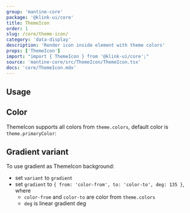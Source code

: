 ```yaml
---
group: 'mantine-core'
package: '@klink-ui/core'
title: ThemeIcon
order: 1
slug: /core/theme-icon/
category: 'data-display'
description: 'Render icon inside element with theme colors'
props: ['ThemeIcon']
import: "import { ThemeIcon } from '@klink-ui/core';"
source: 'mantine-core/src/ThemeIcon/ThemeIcon.tsx'
docs: 'core/ThemeIcon.mdx'
---
```



## Usage

<Demo data={ThemeIconDemos.configurator} />

## Color

ThemeIcon supports all colors from `theme.colors`,
default color is `theme.primaryColor`:

<Demo data={ThemeIconDemos.colors} />

## Gradient variant

To use gradient as ThemeIcon background:

- set `variant` to `gradient`
- set `gradient` to `{ from: 'color-from', to: 'color-to', deg: 135 }`, where
  - `color-from` and `color-to` are color from `theme.colors`
  - `deg` is linear gradient deg

<Demo data={ThemeIconDemos.gradient} />
